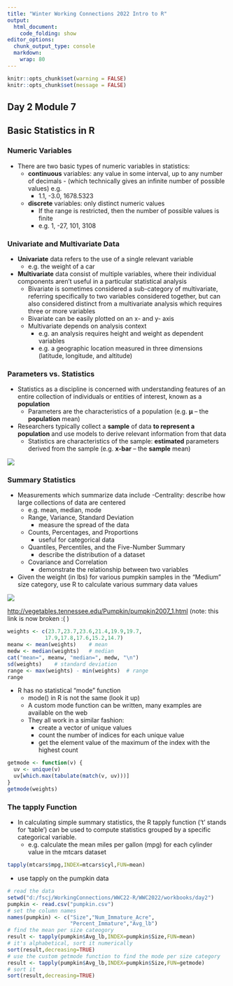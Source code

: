 ```yaml
---
title: "Winter Working Connections 2022 Intro to R"
output:
  html_document:
    code_folding: show
editor_options:
  chunk_output_type: console
  markdown: 
    wrap: 80
---
```


```r
knitr::opts_chunk$set(warning = FALSE)
knitr::opts_chunk$set(message = FALSE)
```

## Day 2 Module 7

## Basic Statistics in R

### Numeric Variables

-   There are two basic types of numeric variables in statistics:
    -   **continuous** variables: any value in some interval, up to any number
        of decimals - (which technically gives an infinite number of possible
        values) e.g.
        -   1.1, -3.0, 1678.5323
    -   **discrete** variables: only distinct numeric values
        -   If the range is restricted, then the number of possible values is
            finite
        -   e.g. 1, -27, 101, 3108

### Univariate and Multivariate Data

-   **Univariate** data refers to the use of a single relevant variable
    -   e.g. the weight of a car
-   **Multivariate** data consist of multiple variables, where their individual
    components aren't useful in a particular statistical analysis
    -   Bivariate is sometimes considered a sub-category of multivariate,
        referring specifically to two variables considered together, but can
        also considered distinct from a multivariate analysis which requires
        three or more variables
    -   Bivariate can be easily plotted on an x- and y- axis
    -   Multivariate depends on analysis context
        -   e.g. an analysis requires height and weight as dependent variables
        -   e.g. a geographic location measured in three dimensions (latitude,
            longitude, and altitude)

### Parameters vs. Statistics

-   Statistics as a discipline is concerned with understanding features of an
    entire collection of individuals or entities of interest, known as a
    **population**
    -   Parameters are the characteristics of a population (e.g. **μ** -- the
        **population** mean)
-   Researchers typically collect a **sample** of data **to represent a
    population** and use models to derive relevant information from that data
    -   Statistics are characteristics of the sample: **estimated** parameters
        derived from the sample (e.g. **x-bar** -- the **sample** mean)

![](images/pop-vs-sample.png)

### Summary Statistics

-   Measurements which summarize data include -Centrality: describe how large
    collections of data are centered
    -   e.g. mean, median, mode
    -   Range, Variance, Standard Deviation
        -   measure the spread of the data
    -   Counts, Percentages, and Proportions
        -   useful for categorical data
    -   Quantiles, Percentiles, and the Five-Number Summary
        -   describe the distribution of a dataset
    -   Covariance and Correlation
        -   demonstrate the relationship between two variables
-   Given the weight (in lbs) for various pumpkin samples in the "Medium" size
    category, use R to calculate various summary data values

![](images/pumpkin-data.png)

<http://vegetables.tennessee.edu/Pumpkin/pumpkin2007_1.html>
(note: this link is now broken :( )

```r
weights <- c(23.7,23.7,23.6,21.4,19.9,19.7,
            17.9,17.8,17.6,15.2,14.7)
meanw <- mean(weights)    # mean
medw <- median(weights)   # median
cat("mean=", meanw, "median=", medw, "\n")
sd(weights)    # standard deviation
range <- max(weights) - min(weights)  # range
range
```

- R has no statistical  "mode" function 
  - mode() in R is not the same (look it up)
  - A custom mode function can be written, many examples are available on the web
  - They all work in a similar fashion:
    - create a vector of unique values
    - count the number of indices for each unique value
    - get the element value of the maximum of the index with the highest count

```r
getmode <- function(v) {
  uv <- unique(v)
  uv[which.max(tabulate(match(v, uv)))]
}
getmode(weights)
```

### The tapply Function

- In calculating simple summary statistics, the R tapply function ('t' stands for 'table') can be used to compute statistics grouped by a specific categorical variable.
  - e.g. calculate the mean miles per gallon (mpg) for each cylinder value in the mtcars dataset

```r
tapply(mtcars$mpg,INDEX=mtcars$cyl,FUN=mean)
```

- use tapply on the pumpkin data

```r
# read the data
setwd("d:/fscj/WorkingConnections/WWC22-R/WWC2022/workbooks/day2")
pumpkin <- read.csv("pumpkin.csv")
# set the column names
names(pumpkin) <- c("Size","Num_Immature_Acre",
                    "Percent_Immature","Avg_lb")
# find the mean per size cateogory
result <- tapply(pumpkin$Avg_lb,INDEX=pumpkin$Size,FUN=mean)
# it's alphabetical, sort it numerically
sort(result,decreasing=TRUE)
# use the custom getmode function to find the mode per size category 
result <- tapply(pumpkin$Avg_lb,INDEX=pumpkin$Size,FUN=getmode)
# sort it
sort(result,decreasing=TRUE)
```